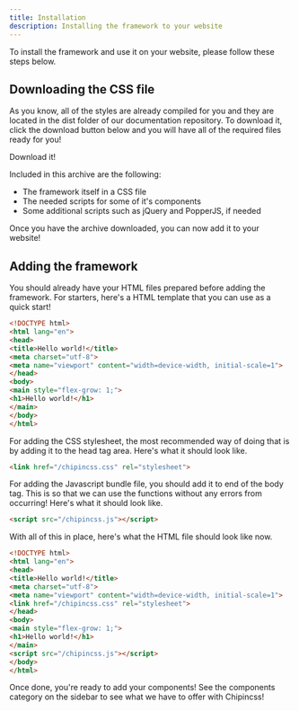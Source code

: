 ```yaml
---
title: Installation
description: Installing the framework to your website
---
```


To install the framework and use it on your website, please follow these steps below.

## Downloading the CSS file
As you know, all of the styles are already compiled for you and they are located in the dist folder of our documentation repository. To download it, click the download button below and you will have all of the required files ready for you!

<LinkButton href="https://github.com/chipincss/chipincss.github.io/blob/main/src/css/compiled.zip">Download it!</LinkButton>

Included in this archive are the following:
- The framework itself in a CSS file
- The needed scripts for some of it's components
- Some additional scripts such as jQuery and PopperJS, if needed

Once you have the archive downloaded, you can now add it to your website!

## Adding the framework
You should already have your HTML files prepared before adding the framework. For starters, here's a HTML template that you can use as a quick start!

```html
<!DOCTYPE html>
<html lang="en">
<head>
<title>Hello world!</title>
<meta charset="utf-8">
<meta name="viewport" content="width=device-width, initial-scale=1">
</head>
<body>
<main style="flex-grow: 1;">
<h1>Hello world!</h1>
</main>
</body>
</html>
```

For adding the CSS stylesheet, the most recommended way of doing that is by adding it to the head tag area. Here's what it should look like.

```html
<link href="/chipincss.css" rel="stylesheet">
```

For adding the Javascript bundle file, you should add it to end of the body tag. This is so that we can use the functions without any errors from occurring! Here's what it should look like.

```html
<script src="/chipincss.js"></script>
```

With all of this in place, here's what the HTML file should look like now.

```html
<!DOCTYPE html>
<html lang="en">
<head>
<title>Hello world!</title>
<meta charset="utf-8">
<meta name="viewport" content="width=device-width, initial-scale=1">
<link href="/chipincss.css" rel="stylesheet">
</head>
<body>
<main style="flex-grow: 1;">
<h1>Hello world!</h1>
</main>
<script src="/chipincss.js"></script>
</body>
</html>
```

Once done, you're ready to add your components! See the components category on the sidebar to see what we have to offer with Chipincss!